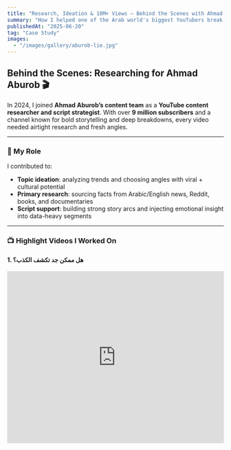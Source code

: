 ```yaml
---
title: "Research, Ideation & 10M+ Views — Behind the Scenes with Ahmad Aburob"
summary: "How I helped one of the Arab world's biggest YouTubers break down complex stories and reach millions — with storytelling that sticks."
publishedAt: "2025-06-20"
tag: "Case Study"
images:
  - "/images/gallery/aburob-lie.jpg"
---
```


## Behind the Scenes: Researching for Ahmad Aburob 🎬

In 2024, I joined **Ahmad Aburob’s content team** as a **YouTube content researcher and script strategist**. With over **9 million subscribers** and a channel known for bold storytelling and deep breakdowns, every video needed airtight research and fresh angles.

---

### 🧠 My Role

I contributed to:

- **Topic ideation**: analyzing trends and choosing angles with viral + cultural potential
- **Primary research**: sourcing facts from Arabic/English news, Reddit, books, and documentaries
- **Script support**: building strong story arcs and injecting emotional insight into data-heavy segments

---

### 📺 Highlight Videos I Worked On

#### 1. هل ممكن جد تكشف الكذب؟

<iframe
  width="100%"
  height="400"
  src="https://www.youtube.com/embed/e__Grmeyjt0?si=dht5FxBwomk59lyf"
  title="The Truth About Rich Arabs"
  frameBorder="0"
  allow="accelerometer; autoplay; clipboard-write; encrypted-media; gyroscope; picture-in-picture"
  allowFullScreen
/>

#### 2. صنعت اغلى سكين في العالم

<iframe
  width="100%"
  height="400"
  src="https://www.youtube.com/embed/tVRJwEARPXg?si=2TNyWvJ4s6T42Miq"
  title="صنعت اغلى سكين في العالم"
  frameBorder="0"
  allow="accelerometer; autoplay; clipboard-write; encrypted-media; gyroscope; picture-in-picture"
  allowFullScreen
/>

#### 3. هذا المخلوق بقتلنا بدون ما نحس

<iframe
  width="100%"
  height="400"
  src="https://www.youtube.com/embed/qCXnKe2sZs8?si=u7DstlX4Dku-L8tA"
  title="هذا المخلوق بقتلنا بدون ما نحس"
  frameBorder="0"
  allow="accelerometer; autoplay; clipboard-write; encrypted-media; gyroscope; picture-in-picture"
  allowFullScreen
/>

---

### 📊 The Results

- **Combined views**: 10M+
- **Avg. watch time**: 7+ minutes
- **CTR**: consistently over 10%
- Strong community engagement and re-shares across TikTok and Instagram

---

### 🧩 Takeaway

Every topic was treated like a **mini-documentary**, with the goal of simplifying complex issues into sharp, emotional storytelling. I learned how to research fast, think strategically, and craft narratives that spark conversation — not just clicks.

---

_Want to collaborate or see my research decks? [DM me on LinkedIn](https://www.linkedin.com/in/raamlaa/)._
